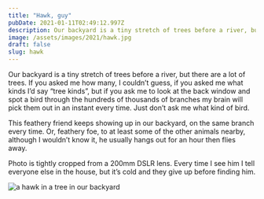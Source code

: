 ```yaml
---
title: "Hawk, guy"
pubDate: 2021-01-11T02:49:12.997Z
description: Our backyard is a tiny stretch of trees before a river, but there are a lot of trees. If you asked me how many, I couldn’t guess, if you asked me what kinds I’d say “tree kinds”, but if you ask me to look at the back window and spot a bird through the hundreds of thousands of branches my brain will pick them out in an instant every time. Just don’t ask me what kind of bird.
image: /assets/images/2021/hawk.jpg
draft: false
slug: hawk
---
```


Our backyard is a tiny stretch of trees before a river, but there are a lot of trees. If you asked me how many, I couldn’t guess, if you asked me what kinds I’d say “tree kinds”, but if you ask me to look at the back window and spot a bird through the hundreds of thousands of branches my brain will pick them out in an instant every time. Just don’t ask me what kind of bird.

This feathery friend keeps showing up in our backyard, on the same branch every time. Or, feathery foe, to at least some of the other animals nearby, although I wouldn’t know it, he usually hangs out for an hour then flies away.

Photo is tightly cropped from a 200mm DSLR lens. Every time I see him I tell everyone else in the house, but it’s cold and they give up before finding him. 

![a hawk in a tree in our backyard](/assets/images/2021/hawk.jpg)
